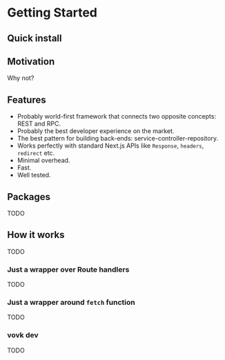 
# Getting Started

## Quick install

<InstallSteps />

## Motivation

Why not?

## Features

- Probably world-first framework that connects two opposite concepts: REST and RPC.
- Probably the best developer experience on the market.
- The best pattern for building back-ends: service-controller-repository.
- Works perfectly with standard Next.js APIs like `Response`, `headers`, `redirect` etc.
- Minimal overhead.
- Fast.
- Well tested.

## Packages

TODO

## How it works

TODO

### Just a wrapper over Route handlers

TODO

### Just a wrapper around `fetch` function

TODO

### vovk dev

TODO

